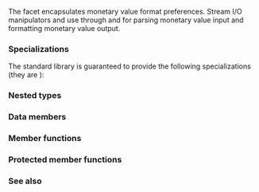 {{cpp/title|moneypunct}}
{{cpp/locale/moneypunct/navbar}}
{{ddcl|header=locale|1=
template&lt; class CharT, bool International = false &gt;
class moneypunct;
}}

The facet {{tt|std::moneypunct}} encapsulates monetary value format preferences. Stream I/O manipulators {{lc|std::get_money}} and {{lc|std::put_money}} use {{tt|std::moneypunct}} through {{lc|std::money_get}} and {{lc|std::money_put}} for parsing monetary value input and formatting monetary value output. 

{{inheritance diagram/std-moneypunct}}

===Specializations===
The standard library is guaranteed to provide the following specializations (they are {{rlp|locale|required to be implemented by any locale object}}):
{{dsc begin}}
{{dsc header|locale}}
{{dsc|{{c/core|std::moneypunct&lt;char&gt;}}|provides equivalents of the "C" locale preferences}}
{{dsc|{{c/core|std::moneypunct&lt;wchar_t&gt;}}|provides wide character equivalents of the "C" locale preferences}}
{{dsc|{{c/core|std::moneypunct&lt;char, true&gt;}}|provides equivalents of the "C" locale preferences, with international currency symbols}}
{{dsc|{{c/core|std::moneypunct&lt;wchar_t, true&gt;}}|provides wide character equivalents of the "C" locale preferences, with international currency symbols}}
{{dsc end}}

===Nested types===
{{dsc begin}}
{{dsc hitem|Type|Definition}}
{{dsc|{{tt|char_type}}|{{tt|CharT}}}}
{{dsc|{{tt|string_type}}|{{c/core|std::basic_string&lt;CharT&gt;}}}}
{{dsc end}}

===Data members===
{{dsc begin}}
{{dsc hitem|Member|Description}}
{{cpp/locale/dsc id}}
{{dsc|{{dsc small|{{c/core|const bool}}}} {{tt|intl}} {{cmark static}}|{{c|International}}}}
{{dsc end}}

===Member functions===
{{dsc begin}}
{{dsc inc|cpp/locale/moneypunct/dsc constructor}}
{{dsc inc|cpp/locale/moneypunct/dsc decimal_point}}
{{dsc inc|cpp/locale/moneypunct/dsc thousands_sep}}
{{dsc inc|cpp/locale/moneypunct/dsc grouping}}
{{dsc inc|cpp/locale/moneypunct/dsc curr_symbol}}
{{dsc inc|cpp/locale/moneypunct/dsc positive_sign}}
{{dsc inc|cpp/locale/moneypunct/dsc frac_digits}}
{{dsc inc|cpp/locale/moneypunct/dsc pos_format}}
{{dsc end}}

===Protected member functions===
{{dsc begin}}
{{dsc inc|cpp/locale/moneypunct/dsc destructor}}
{{dsc inc|cpp/locale/moneypunct/dsc do_decimal_point}}
{{dsc inc|cpp/locale/moneypunct/dsc do_thousands_sep}}
{{dsc inc|cpp/locale/moneypunct/dsc do_grouping}}
{{dsc inc|cpp/locale/moneypunct/dsc do_curr_symbol}}
{{dsc inc|cpp/locale/moneypunct/dsc do_positive_sign}}
{{dsc inc|cpp/locale/moneypunct/dsc do_frac_digits}}
{{dsc inc|cpp/locale/moneypunct/dsc do_pos_format}}
{{dsc end}}

{{include|cpp/locale/money_base/inherit}}

===See also===
{{dsc begin}}
{{dsc inc|cpp/locale/dsc money_base}}
{{dsc inc|cpp/locale/dsc moneypunct_byname}}
{{dsc inc|cpp/locale/dsc money_get}}
{{dsc inc|cpp/locale/dsc money_put}}
{{dsc end}}

{{langlinks|de|es|fr|it|ja|pt|ru|zh}}